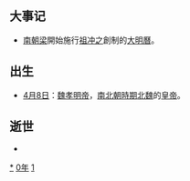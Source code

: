 {{yearTOC|510|北魏'''[[永平_(北魏宣武帝)|永平]]三年'''；柔然'''[[建昌_(柔然)|建昌]]三年'''；南朝梁'''[[天监|天监]]九年'''；高昌'''[[承平_(麴嘉)|承平]]九年'''，'''[[义熙_(麴嘉)|义熙]]元年'''}}

== 大事记 ==
*[[南朝梁|南朝梁]]開始施行[[祖冲之|祖冲之]]創制的[[大明曆|大明曆]]。

== 出生 ==
*[[4月8日|4月8日]]：[[魏孝明帝|魏孝明帝]]，[[南北朝時期|南北朝時期]][[北魏|北魏]]的[[皇帝|皇帝]]。

== 逝世 ==
{{Wikisource year mention}}
*

[[Category:510年|*]]
[[Category:510年代|0年]]
[[Category:6世纪各年|1]]